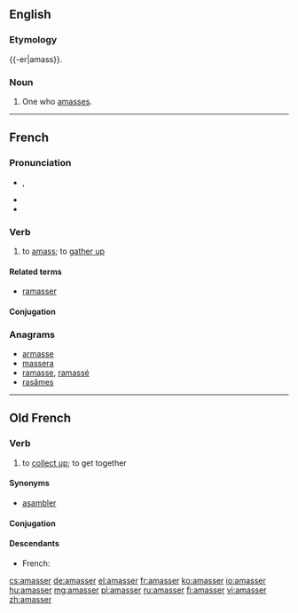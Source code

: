 ==English==

===Etymology===
{{-er|amass}}.

===Noun===
{{en-noun}}

# One who [[amass]]es.

----

==French==

===Pronunciation===
* {{IPA|/a.mɑ.se/|lang=fr}}, {{X-SAMPA|/a.mA.se/|lang=fr}}
* {{rhymes|e|lang=fr}}
* {{fr-homophones-er|amass}}

===Verb===
{{fr-verb}}

# to [[amass]]; to [[gather up]]

====Related terms====
* [[ramasser]]

====Conjugation====
{{fr-conj-er|amass|avoir}}

===Anagrams===
* [[armasse#French|armasse]]
* [[massera#French|massera]]
* [[ramasse#French|ramasse]], [[ramassé#French|ramassé]]
* [[rasâmes#French|rasâmes]]

----

==Old French==

===Verb===
{{head|fro|verb}}

# to [[collect up]]; to get together

====Synonyms====
* [[asambler]]

====Conjugation====
{{fro-conj-er|amass|avoir}}

====Descendants====
* French: {{l|fr|amasser}}

[[cs:amasser]]
[[de:amasser]]
[[el:amasser]]
[[fr:amasser]]
[[ko:amasser]]
[[io:amasser]]
[[hu:amasser]]
[[mg:amasser]]
[[pl:amasser]]
[[ru:amasser]]
[[fi:amasser]]
[[vi:amasser]]
[[zh:amasser]]